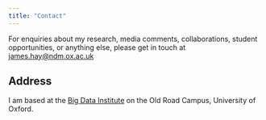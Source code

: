 ```yaml
---
title: "Contact"
---
```

For enquiries about my research, media comments, collaborations, student opportunities, or anything else, please get in touch at [james.hay@ndm.ox.ac.uk](mailto:james.hay@ndm.ox.ac.uk)

## Address

I am based at the [Big Data Institute](https://www.bdi.ox.ac.uk/about/getting-here) on the Old Road Campus, University of Oxford.